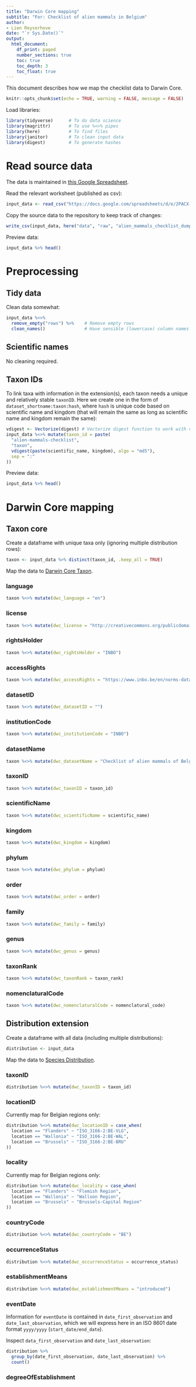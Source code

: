 ```yaml
---
title: "Darwin Core mapping"
subtitle: "For: Checklist of alien mammals in Belgium"
author:
- Lien Reyserhove
date: "`r Sys.Date()`"
output:
  html_document:
    df_print: paged
    number_sections: true
    toc: true
    toc_depth: 3
    toc_float: true
---
```


This document describes how we map the checklist data to Darwin Core. 

```r
knitr::opts_chunk$set(echo = TRUE, warning = FALSE, message = FALSE)
```

Load libraries:

```r
library(tidyverse)      # To do data science
library(magrittr)       # To use %<>% pipes
library(here)           # To find files
library(janitor)        # To clean input data
library(digest)         # To generate hashes
```

# Read source data

The data is maintained in [this Google Spreadsheet](https://docs.google.com/spreadsheets/d/1lqGylVY4SL4AuW3mKxEmHYXEFppUMaM-FLplKzAJ2t0/edit#gid=0).

Read the relevant worksheet (published as csv):

```r
input_data <- read_csv("https://docs.google.com/spreadsheets/d/e/2PACX-1vTpIbZpKCr25l-1PuUuSP8Jk191uwZtTXy5HvXJ7P8ZCPNDitkicpQhwKmnfymeo9ERV2n6pbsrOWQG/pub?gid=0&single=true&output=csv")
```

Copy the source data to the repository to keep track of changes:

```r
write_csv(input_data, here("data", "raw", "alien_mammals_checklist_dump.csv"), na = "")
```

Preview data: 

```r
input_data %>% head()
```

# Preprocessing

## Tidy data

Clean data somewhat:

```r
input_data %<>%
  remove_empty("rows") %>%    # Remove empty rows
  clean_names()               # Have sensible (lowercase) column names
```

## Scientific names

No cleaning required.

## Taxon IDs

To link taxa with information in the extension(s), each taxon needs a unique and relatively stable `taxonID`. Here we create one in the form of `dataset_shortname:taxon:hash`, where `hash` is unique code based on scientific name and kingdom (that will remain the same as long as scientific name and kingdom remain the same):

```r
vdigest <- Vectorize(digest) # Vectorize digest function to work with vectors
input_data %<>% mutate(taxon_id = paste(
  "alien-mammals-checklist",
  "taxon",
  vdigest(paste(scientific_name, kingdom), algo = "md5"),
  sep = ":"
))
```


Preview data:

```r
input_data %>% head()
```

# Darwin Core mapping

## Taxon core

Create a dataframe with unique taxa only (ignoring multiple distribution rows):

```r
taxon <- input_data %>% distinct(taxon_id, .keep_all = TRUE)
```

Map the data to [Darwin Core Taxon](http://rs.gbif.org/core/dwc_taxon_2015-04-24.xml).
 
### language

```r
taxon %<>% mutate(dwc_language = "en")
```

### license

```r
taxon %<>% mutate(dwc_license = "http://creativecommons.org/publicdomain/zero/1.0/")
```

### rightsHolder

```r
taxon %<>% mutate(dwc_rightsHolder = "INBO") 
```

### accessRights

```r
taxon %<>% mutate(dwc_accessRights = "https://www.inbo.be/en/norms-data-use") 
```

### datasetID

```r
taxon %<>% mutate(dwc_datasetID = "") 
```

### institutionCode

```r
taxon %<>% mutate(dwc_institutionCode = "INBO") 
```

### datasetName

```r
taxon %<>% mutate(dwc_datasetName = "Checklist of alien mammals of Belgium") 
```

### taxonID

```r
taxon %<>% mutate(dwc_taxonID = taxon_id)
```

### scientificName

```r
taxon %<>% mutate(dwc_scientificName = scientific_name) 
```

### kingdom

```r
taxon %<>% mutate(dwc_kingdom = kingdom)
```

### phylum

```r
taxon %<>% mutate(dwc_phylum = phylum)
```

### order

```r
taxon %<>% mutate(dwc_order = order)
```

### family

```r
taxon %<>% mutate(dwc_family = family)
```

### genus

```r
taxon %<>% mutate(dwc_genus = genus)
```

### taxonRank

```r
taxon %<>% mutate(dwc_taxonRank = taxon_rank)
```

### nomenclaturalCode

```r
taxon %<>% mutate(dwc_nomenclaturalCode = nomenclatural_code)
```

## Distribution extension

Create a dataframe with all data (including multiple distributions):

```r
distribution <- input_data
```

Map the data to [Species Distribution](http://rs.gbif.org/extension/gbif/1.0/distribution.xml).

### taxonID

```r
distribution %<>% mutate(dwc_taxonID = taxon_id) 
```

### locationID

Currently map for Belgian regions only:

```r
distribution %<>% mutate(dwc_locationID = case_when(
  location == "Flanders" ~ "ISO_3166-2:BE-VLG",
  location == "Wallonia" ~ "ISO_3166-2:BE-WAL",
  location == "Brussels" ~ "ISO_3166-2:BE-BRU"
))
```

### locality

Currently map for Belgian regions only:

```r
distribution %<>% mutate(dwc_locality = case_when(
  location == "Flanders" ~ "Flemish Region",
  location == "Wallonia" ~ "Walloon Region",
  location == "Brussels" ~ "Brussels-Capital Region"
))
```

### countryCode

```r
distribution %<>% mutate(dwc_countryCode = "BE")
```

### occurrenceStatus

```r
distribution %<>% mutate(dwc_occurrenceStatus = occurrence_status)
```

### establishmentMeans

```r
distribution %<>% mutate(dwc_establishmentMeans = "introduced")
```

### eventDate

Information for `eventDate` is contained in `date_first_observation` and `date_last_observation`, which we will express here in an ISO 8601 date format `yyyy/yyyy` (`start_date/end_date`).

Inspect `data_first_observation` and `date_last_observation`:

```r
distribution %>%
  group_by(date_first_observation, date_last_observation) %>%
  count()
```

### degreeOfEstablishment









